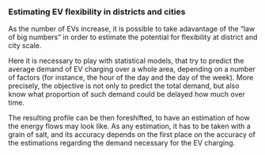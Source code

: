 ### Estimating EV flexibility in districts and cities

As the number of EVs increase, it is possible to take adavantage of the "law of big numbers" in order to estimate the potential for flexibility at district and city scale. 

Here it is necessary to play with statistical models, that try to predict the average demand of EV charging over a whole area, depending on a number of factors (for instance, the hour of the day and the day of the week). More precisely, the objective is not only to predict the total demand, but also know what proportion of such demand could be delayed how much over time. 

The resulting profile can be then foreshifted, to have an estimation of how the energy flows may look like. As any estimation, it has to be taken with a grain of salt, and its accuracy depends on the first place on the accuracy of the estimations regarding the demand necessary for the EV charging. 